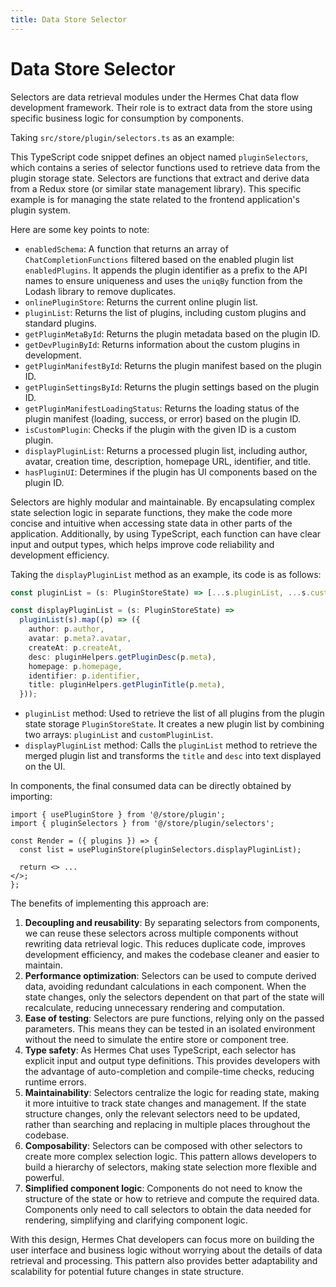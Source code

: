 ```yaml
---
title: Data Store Selector
---
```


# Data Store Selector

Selectors are data retrieval modules under the Hermes Chat data flow development framework. Their role is to extract data from the store using specific business logic for consumption by components.

Taking `src/store/plugin/selectors.ts` as an example:

This TypeScript code snippet defines an object named `pluginSelectors`, which contains a series of selector functions used to retrieve data from the plugin storage state. Selectors are functions that extract and derive data from a Redux store (or similar state management library). This specific example is for managing the state related to the frontend application's plugin system.

Here are some key points to note:

- `enabledSchema`: A function that returns an array of `ChatCompletionFunctions` filtered based on the enabled plugin list `enabledPlugins`. It appends the plugin identifier as a prefix to the API names to ensure uniqueness and uses the `uniqBy` function from the Lodash library to remove duplicates.
- `onlinePluginStore`: Returns the current online plugin list.
- `pluginList`: Returns the list of plugins, including custom plugins and standard plugins.
- `getPluginMetaById`: Returns the plugin metadata based on the plugin ID.
- `getDevPluginById`: Returns information about the custom plugins in development.
- `getPluginManifestById`: Returns the plugin manifest based on the plugin ID.
- `getPluginSettingsById`: Returns the plugin settings based on the plugin ID.
- `getPluginManifestLoadingStatus`: Returns the loading status of the plugin manifest (loading, success, or error) based on the plugin ID.
- `isCustomPlugin`: Checks if the plugin with the given ID is a custom plugin.
- `displayPluginList`: Returns a processed plugin list, including author, avatar, creation time, description, homepage URL, identifier, and title.
- `hasPluginUI`: Determines if the plugin has UI components based on the plugin ID.

Selectors are highly modular and maintainable. By encapsulating complex state selection logic in separate functions, they make the code more concise and intuitive when accessing state data in other parts of the application. Additionally, by using TypeScript, each function can have clear input and output types, which helps improve code reliability and development efficiency.

Taking the `displayPluginList` method as an example, its code is as follows:

```ts
const pluginList = (s: PluginStoreState) => [...s.pluginList, ...s.customPluginList];

const displayPluginList = (s: PluginStoreState) =>
  pluginList(s).map((p) => ({
    author: p.author,
    avatar: p.meta?.avatar,
    createAt: p.createAt,
    desc: pluginHelpers.getPluginDesc(p.meta),
    homepage: p.homepage,
    identifier: p.identifier,
    title: pluginHelpers.getPluginTitle(p.meta),
  }));
```

- `pluginList` method: Used to retrieve the list of all plugins from the plugin state storage `PluginStoreState`. It creates a new plugin list by combining two arrays: `pluginList` and `customPluginList`.
- `displayPluginList` method: Calls the `pluginList` method to retrieve the merged plugin list and transforms the `title` and `desc` into text displayed on the UI.

In components, the final consumed data can be directly obtained by importing:

```tsx | pure
import { usePluginStore } from '@/store/plugin';
import { pluginSelectors } from '@/store/plugin/selectors';

const Render = ({ plugins }) => {
  const list = usePluginStore(pluginSelectors.displayPluginList);

  return <> ...
</>;
};
```

The benefits of implementing this approach are:

1. **Decoupling and reusability**: By separating selectors from components, we can reuse these selectors across multiple components without rewriting data retrieval logic. This reduces duplicate code, improves development efficiency, and makes the codebase cleaner and easier to maintain.
2. **Performance optimization**: Selectors can be used to compute derived data, avoiding redundant calculations in each component. When the state changes, only the selectors dependent on that part of the state will recalculate, reducing unnecessary rendering and computation.
3. **Ease of testing**: Selectors are pure functions, relying only on the passed parameters. This means they can be tested in an isolated environment without the need to simulate the entire store or component tree.
4. **Type safety**: As Hermes Chat uses TypeScript, each selector has explicit input and output type definitions. This provides developers with the advantage of auto-completion and compile-time checks, reducing runtime errors.
5. **Maintainability**: Selectors centralize the logic for reading state, making it more intuitive to track state changes and management. If the state structure changes, only the relevant selectors need to be updated, rather than searching and replacing in multiple places throughout the codebase.
6. **Composability**: Selectors can be composed with other selectors to create more complex selection logic. This pattern allows developers to build a hierarchy of selectors, making state selection more flexible and powerful.
7. **Simplified component logic**: Components do not need to know the structure of the state or how to retrieve and compute the required data. Components only need to call selectors to obtain the data needed for rendering, simplifying and clarifying component logic.

With this design, Hermes Chat developers can focus more on building the user interface and business logic without worrying about the details of data retrieval and processing. This pattern also provides better adaptability and scalability for potential future changes in state structure.

